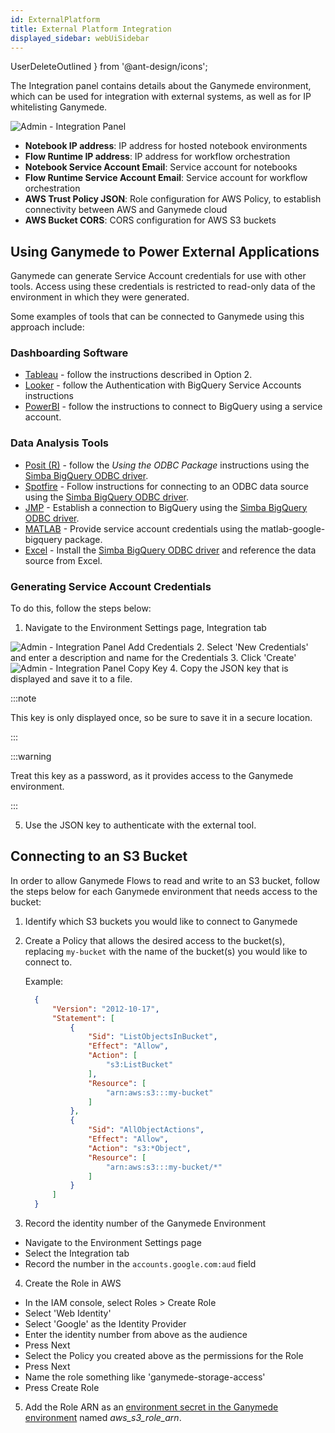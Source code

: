 ```yaml
---
id: ExternalPlatform
title: External Platform Integration
displayed_sidebar: webUiSidebar
---
```


  UserDeleteOutlined
} from '@ant-design/icons';

The Integration panel contains details about the Ganymede environment, which can be used for integration with external systems, as well as for IP whitelisting Ganymede.

<img alt="Admin - Integration Panel" src="https://ganymede-bio.mo.cloudinary.net/apiServer/IntegrationPanel_20241115.png" />
&nbsp;

- **Notebook IP address**: IP address for hosted notebook environments
- **Flow Runtime IP address**: IP address for workflow orchestration
- **Notebook Service Account Email**: Service account for notebooks
- **Flow Runtime Service Account Email**: Service account for workflow orchestration
- **AWS Trust Policy JSON**: Role configuration for AWS Policy, to establish connectivity between AWS and Ganymede cloud
- **AWS Bucket CORS**: CORS configuration for AWS S3 buckets

## Using Ganymede to Power External Applications

Ganymede can generate Service Account credentials for use with other tools. Access using these credentials is restricted to read-only data of the environment in which they were generated.

Some examples of tools that can be connected to Ganymede using this approach include:

### Dashboarding Software
- [Tableau](https://help.tableau.com/current/pro/desktop/en-us/examples_googlebigquery.htm) - follow the instructions described in Option 2.
- [Looker](https://cloud.google.com/looker/docs/db-config-google-bigquery#authentication_with_bigquery_service_accounts) - follow the Authentication with BigQuery Service Accounts instructions
- [PowerBI](https://learn.microsoft.com/en-us/power-query/connectors/google-bigquery) - follow the instructions to connect to BigQuery using a service account.

### Data Analysis Tools
- [Posit (R)](https://solutions.posit.co/connections/db/databases/big-query/) - follow the *Using the ODBC Package* instructions using the [Simba BigQuery ODBC driver](https://cloud.google.com/bigquery/docs/reference/odbc-jdbc-drivers).
- [Spotfire](https://community.spotfire.com/articles/spotfire/spotfire-and-odbc-data-sources/) - Follow instructions for connecting to an ODBC data source using the [Simba BigQuery ODBC driver](https://cloud.google.com/bigquery/docs/reference/odbc-jdbc-drivers).
- [JMP](https://community.jmp.com/t5/Discussions/ODBC-connection-to-Google-BigQuery/td-p/346253) - Establish a connection to BigQuery using the [Simba BigQuery ODBC driver](https://cloud.google.com/bigquery/docs/reference/odbc-jdbc-drivers).
- [MATLAB](https://github.com/mathworks-ref-arch/matlab-google-bigquery/blob/main/Documentation/Authentication.md) - Provide service account credentials using the matlab-google-bigquery package.
- [Excel](https://cloud.google.com/blog/products/bigquery/how-to-connect-bigquery-to-microsoft-excel-and-other-apps-with-our-new-odbc-driver) - Install the [Simba BigQuery ODBC driver](https://cloud.google.com/bigquery/docs/reference/odbc-jdbc-drivers) and reference the data source from Excel.

### Generating Service Account Credentials

To do this, follow the steps below:
1. Navigate to the Environment Settings page, Integration tab
<img alt="Admin - Integration Panel Add Credentials" src="https://ganymede-bio.mo.cloudinary.net/apiServer/ExportCredentals_NewCredentials20241114.png" />
2. Select 'New Credentials' and enter a description and name for the Credentials
3. Click 'Create'
<img alt="Admin - Integration Panel Copy Key" src="https://ganymede-bio.mo.cloudinary.net/apiServer/ExportCredentals_CopyKey20241114.png" />
4. Copy the JSON key that is displayed and save it to a file.

:::note

This key is only displayed once, so be sure to save it in a secure location.

:::

:::warning

Treat this key as a password, as it provides access to the Ganymede environment.

:::

5. Use the JSON key to authenticate with the external tool.

## Connecting to an S3 Bucket

In order to allow Ganymede Flows to read and write to an S3 bucket, follow the steps below for each Ganymede environment that needs access to the bucket:

1. Identify which S3 buckets you would like to connect to Ganymede
2. Create a Policy that allows the desired access to the bucket(s), replacing `my-bucket` with the name of the bucket(s) you would like to connect to.

   Example:

    ```json
      {
          "Version": "2012-10-17",
          "Statement": [
              {
                  "Sid": "ListObjectsInBucket",
                  "Effect": "Allow",
                  "Action": [
                      "s3:ListBucket"
                  ],
                  "Resource": [
                      "arn:aws:s3:::my-bucket"
                  ]
              },
              {
                  "Sid": "AllObjectActions",
                  "Effect": "Allow",
                  "Action": "s3:*Object",
                  "Resource": [
                      "arn:aws:s3:::my-bucket/*"
                  ]
              }
          ]
      }
    ```

3. Record the identity number of the Ganymede Environment
  - Navigate to the Environment Settings page
  - Select the Integration tab
  - Record the number in the `accounts.google.com:aud` field

4. Create the Role in AWS
  - In the IAM console, select Roles > Create Role
  - Select 'Web Identity'
  - Select 'Google' as the Identity Provider
  - Enter the identity number from above as the audience
  - Press Next
  - Select the Policy you created above as the permissions for the Role
  - Press Next 
  - Name the role something like 'ganymede-storage-access'
  - Press Create Role

5. Add the Role ARN as an [environment secret in the Ganymede environment](./AdminControls.mdx#secrets-panel) named _aws_s3_role_arn_.
